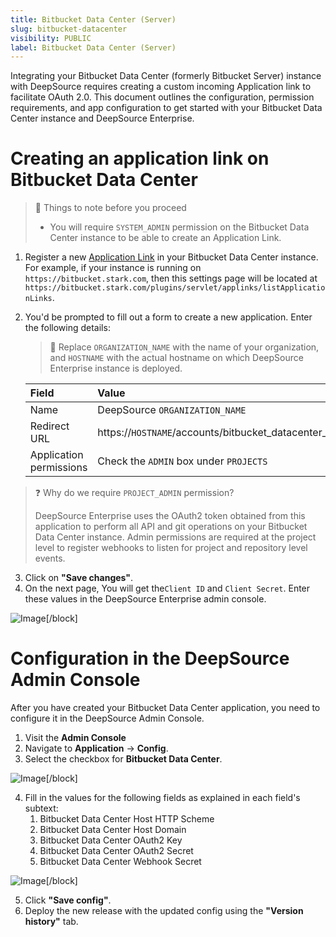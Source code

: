 ```yaml
---
title: Bitbucket Data Center (Server)
slug: bitbucket-datacenter
visibility: PUBLIC
label: Bitbucket Data Center (Server)
---
```

Integrating your Bitbucket Data Center (formerly Bitbucket Server) instance with DeepSource requires creating a custom incoming Application link to facilitate OAuth 2.0. This document outlines the configuration, permission requirements, and app configuration to get started with your Bitbucket Data Center instance and DeepSource Enterprise.

# Creating an application link on Bitbucket Data Center

> 🚧 Things to note before you proceed
> 
> - You will require `SYSTEM_ADMIN` permission on the Bitbucket Data Center instance to be able to create an Application Link.

1. Register a new [Application Link](https://confluence.atlassian.com/bitbucketserver/configure-an-incoming-link-1108483657.html) in your Bitbucket Data Center instance. For example, if your instance is running on `https://bitbucket.stark.com`, then this settings page will be located at `https://bitbucket.stark.com/plugins/servlet/applinks/listApplicationLinks`.
2. You'd be prompted to fill out a form to create a new application. Enter the following details:

   > 📘 Replace `ORGANIZATION_NAME` with the name of your organization, and `HOSTNAME` with the actual hostname on which DeepSource Enterprise instance is deployed.

   | Field                   | Value                                                                           | Example                                                                                     |   |
   | :---------------------- | :------------------------------------------------------------------------------ | :------------------------------------------------------------------------------------------ | - |
   | Name                    | DeepSource `ORGANIZATION_NAME`                                                  | DeepSource Stark International                                                              |   |
   | Redirect URL            | https\://`HOSTNAME`/accounts/bitbucket_datacenter_oauth2/login/callback/bifrost | `https://deepsource.stark.com/accounts/bitbucket_datacenter_oauth2/login/callback/bifrost/` |   |
   | Application permissions | Check the `ADMIN` box under `PROJECTS`                                          | ![](https://files.readme.io/4a9890b-image.png)                                              |   |

> ❓ Why do we require `PROJECT_ADMIN` permission?
> 
> DeepSource Enterprise uses the OAuth2 token obtained from this application to perform all API and git operations on your Bitbucket Data Center instance. Admin permissions are required at the project level to register webhooks to listen for project and repository level events.

3. Click on **"Save changes"**.
4. On the next page, You will get the`Client ID` and `Client Secret`. Enter these values in the DeepSource Enterprise admin console.

![Image](https://files.readme.io/fb90252-image.png,,)[/block]


# Configuration in the DeepSource Admin Console

After you have created your Bitbucket Data Center application, you need to configure it in the DeepSource Admin Console.

1. Visit the **Admin Console**
2. Navigate to **Application** -> **Config**.
3. Select the checkbox for **Bitbucket Data Center**.

![Image](https://files.readme.io/9431aa5-image.png,,)[/block]


4. Fill in the values for the following fields as explained in each field's subtext:
   1. Bitbucket Data Center Host HTTP Scheme
   2. Bitbucket Data Center Host Domain
   3. Bitbucket Data Center OAuth2 Key
   4. Bitbucket Data Center OAuth2 Secret
   5. Bitbucket Data Center Webhook Secret

![Image](https://files.readme.io/0f0ab95-image.png,,)[/block]


5. Click **"Save config"**.
6. Deploy the new release with the updated config using the **"Version history"** tab.
